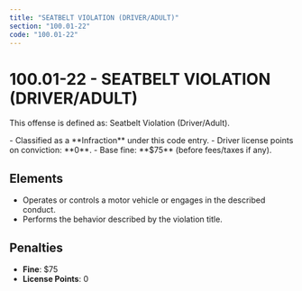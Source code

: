 ```yaml
---
title: "SEATBELT VIOLATION (DRIVER/ADULT)"
section: "100.01-22"
code: "100.01-22"
---
```





# 100.01-22 - SEATBELT VIOLATION (DRIVER/ADULT)

This offense is defined as: Seatbelt Violation (Driver/Adult).

<Aside type="tip" title="Charge Type: Infraction">
- Classified as a **Infraction** under this code entry.
- Driver license points on conviction: **0**.
- Base fine: **$75** (before fees/taxes if any).
</Aside>

## Elements
- Operates or controls a motor vehicle or engages in the described conduct.
- Performs the behavior described by the violation title.

## Penalties
- **Fine**: $75
- **License Points**: 0
